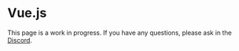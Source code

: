 # Vue.js


<Callout type="warning" emoji="🚧">
  <div className="text-sm">
    This page is a work in progress. If you have any questions, please ask in the <a href="https://discord.gg/9b6yyZKmH4" target="_blank" className="underline">Discord</a>.
  </div>
</Callout>
